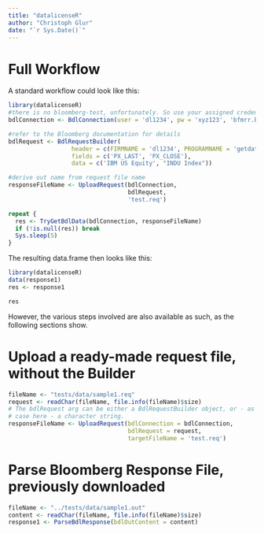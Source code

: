 ```yaml
---
title: "datalicenseR"
author: "Christoph Glur"
date: "`r Sys.Date()`"
---
```


<!--
  %\VignetteEngine{knitr::rmarkdown}
  %\VignetteIndexEntry{datalicenseR}
-->


# Full Workflow

A standard workflow could look like this:

```r
library(datalicenseR)
#there is no bloomberg-test, unfortunately. So use your assigned credentials and ftp server instead.
bdlConnection <- BdlConnection(user = 'dl1234', pw = 'xyz123', 'bfmrr.bloomberg-test.com') 

#refer to the Bloomberg documentation for details
bdlRequest <- BdlRequestBuilder(
                  header = c(FIRMNAME = 'dl1234', PROGRAMNAME = 'getdata', PROGRAMFLAG = 'oneshot'),
                  fields = c('PX_LAST', 'PX_CLOSE'), 
                  data = c('IBM US Equity', "INDU Index"))

#derive out name from request file name
responseFileName <- UploadRequest(bdlConnection,
                                  bdlRequest, 
                                  'test.req')

repeat {
  res <- TryGetBdlData(bdlConnection, responseFileName)
  if (!is.null(res)) break
  Sys.sleep(5)
}


```

The resulting data.frame then looks like this:

```r
library(datalicenseR)
data(response1)
res <- response1
```

```r
res
```


However, the various steps involved are also available as such, as the following sections show.

# Upload a ready-made request file, without the Builder

```r
fileName <- "tests/data/sample1.req"
request <- readChar(fileName, file.info(fileName)$size)
# The bdlRequest arg can be either a BdlRequestBuilder object, or - as is the
# case here - a character string. 
responseFileName <- UploadRequest(bdlConnection = bdlConnection, 
                                  bdlRequest = request, 
                                  targetFileName = 'test.req')
```

# Parse Bloomberg Response File, previously downloaded


```r
fileName <- "../tests/data/sample1.out"
content <- readChar(fileName, file.info(fileName)$size)
response1 <- ParseBdlResponse(bdlOutContent = content)
```

